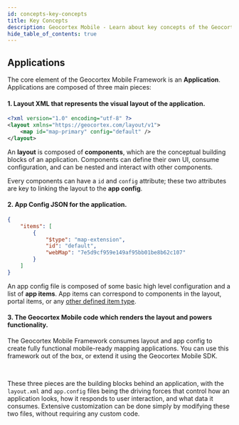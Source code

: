 ```yaml
---
id: concepts-key-concepts
title: Key Concepts
description: Geocortex Mobile - Learn about key concepts of the Geocortex Mobile Framework
hide_table_of_contents: true
---
```



<DesignerCallout />

## Applications

The core element of the Geocortex Mobile Framework is an **Application**. Applications are composed of three main pieces:

#### 1. Layout XML that represents the visual layout of the application.

```xml
<?xml version="1.0" encoding="utf-8" ?>
<layout xmlns="https://geocortex.com/layout/v1">
    <map id="map-primary" config="default" />
</layout>
```

An **layout** is composed of **components**, which are the conceptual building blocks of an application. Components can define their own UI, consume configuration, and can be nested and interact with other components.

Every components can have a `id` and `config` attribute; these two attributes are key to linking the layout to the **app config**.

#### 2. App Config JSON for the application.

```json
{
    "items": [
        {
            "$type": "map-extension",
            "id": "default",
            "webMap": "7e5d9cf959e149af95bb01be8b62c107"
        }
    ]
}
```

An app config file is composed of some basic high level configuration and a list of **app items**. App items can correspond to components in the layout, portal items, or any [other defined item type](concepts-advanced-config#app-items).

#### 3. The Geocortex Mobile code which renders the layout and powers functionality.

The Geocortex Mobile Framework consumes layout and app config to create fully functional mobile-ready mapping applications. You can use this framework out of the box, or extend it using the Geocortex Mobile SDK.

<br />

These three pieces are the building blocks behind an application, with the `layout.xml` and `app.config` files being the driving forces that control how an application looks, how it responds to user interaction, and what data it consumes. Extensive customization can be done simply by modifying these two files, without requiring any custom code.

